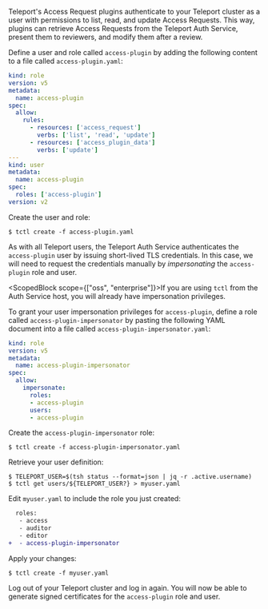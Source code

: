 Teleport's Access Request plugins authenticate to your Teleport cluster as a
user with permissions to list, read, and update Access Requests. This way,
plugins can retrieve Access Requests from the Teleport Auth Service, present
them to reviewers, and modify them after a review.

Define a user and role called `access-plugin` by adding the following content to
a file called `access-plugin.yaml`:

```yaml
kind: role
version: v5
metadata:
  name: access-plugin
spec:
  allow:
    rules:
      - resources: ['access_request']
        verbs: ['list', 'read', 'update']
      - resources: ['access_plugin_data']
        verbs: ['update']
---
kind: user
metadata:
  name: access-plugin
spec:
  roles: ['access-plugin']
version: v2
```

Create the user and role:

```code
$ tctl create -f access-plugin.yaml
```

As with all Teleport users, the Teleport Auth Service authenticates the
`access-plugin` user by issuing short-lived TLS credentials. In this case, we
will need to request the credentials manually by _impersonating_ the
`access-plugin` role and user.

<ScopedBlock scope={["oss", "enterprise"]}>If you are using `tctl` from the Auth
Service host, you will already have impersonation privileges.</ScopedBlock>

To grant your user impersonation privileges for `access-plugin`, define a role
called `access-plugin-impersonator` by pasting the following YAML document into
a file called `access-plugin-impersonator.yaml`:

```yaml
kind: role
version: v5
metadata:
  name: access-plugin-impersonator
spec:
  allow:
    impersonate:
      roles:
      - access-plugin
      users:
      - access-plugin
```

Create the `access-plugin-impersonator` role: 

```code
$ tctl create -f access-plugin-impersonator.yaml
```

Retrieve your user definition:

```code
$ TELEPORT_USER=$(tsh status --format=json | jq -r .active.username)
$ tctl get users/${TELEPORT_USER?} > myuser.yaml
```

Edit `myuser.yaml` to include the role you just created:

```diff
  roles:
   - access
   - auditor
   - editor
+  - access-plugin-impersonator
```

Apply your changes:

```code
$ tctl create -f myuser.yaml
```

Log out of your Teleport cluster and log in again. You will now be able to
generate signed certificates for the `access-plugin` role and user.
